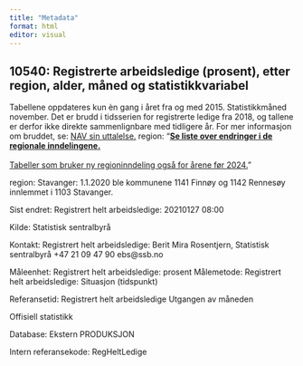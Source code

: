 ```yaml
---
title: "Metadata"
format: html
editor: visual
---
```


## 10540: Registrerte arbeidsledige (prosent), etter region, alder, måned og statistikkvariabel

Tabellene oppdateres kun èn gang i året fra og med 2015.
Statistikkmåned november.
Det er brudd i tidsserien for registrerte ledige fra 2018, og tallene er derfor ikke direkte sammenlignbare med tidligere år.
For mer informasjon om bruddet, se: <a href='https://www.nav.no/no/NAV+og+samfunn/Kontakt+NAV/Presse/Pressemeldinger/63+500+helt+ledige+i+desember'>NAV sin uttalelse.</a> region: "<a href='https://www.ssb.no/offentlig-sektor/kommunekatalog/endringer-i-de-regionale-inndelingene' target='footnote'><b>Se liste over endringer i de regionale inndelingene.</b></a> <br><br> <a href='https://www.ssb.no/statbank/hvordan-bruke-statistikkbanken/statistikkbanktabeller-med-sammenslatte-tidsserier' target='footnote'>Tabeller som bruker ny regioninndeling også for årene før 2024.</a>"

region: Stavanger: 1.1.2020 ble kommunene 1141 Finnøy og 1142 Rennesøy innlemmet i 1103 Stavanger.

Sist endret: Registrert helt arbeidsledige: 20210127 08:00

Kilde: Statistisk sentralbyrå

Kontakt: Registrert helt arbeidsledige: Berit Mira Rosentjern, Statistisk sentralbyrå +47 21 09 47 90 ebs\@ssb.no

Måleenhet: Registrert helt arbeidsledige: prosent Målemetode: Registrert helt arbeidsledige: Situasjon (tidspunkt)

Referansetid: Registrert helt arbeidsledige Utgangen av måneden

Offisiell statistikk

Database: Ekstern PRODUKSJON

Intern referansekode: RegHeltLedige
